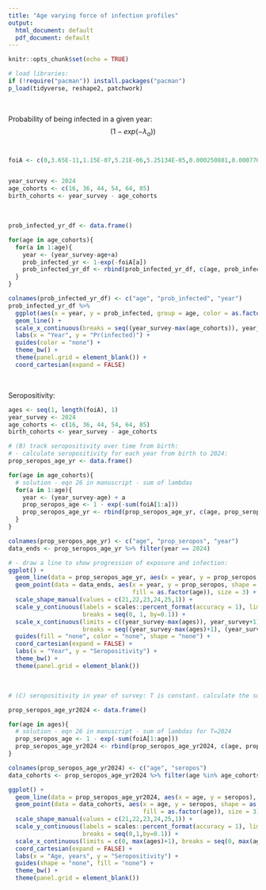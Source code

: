 ```yaml
---
title: "Age varying force of infection profiles"
output:
  html_document: default
  pdf_document: default
---
```


<style>
body {
text-align: justify}
</style>

```r
knitr::opts_chunk$set(echo = TRUE)
```

```r

# load libraries:
if (!require("pacman")) install.packages("pacman")
p_load(tidyverse, reshape2, patchwork)

```

$~$

Probability of being infected in a given year: $$(1 - exp(-\lambda_a))$$
$~$

```r

foiA <- c(0,3.65E-11,1.15E-07,5.21E-06,5.25134E-05,0.000250881,0.000776608,0.001819953,0.003524353,0.005950284,0.009069536,0.012780827,0.016934881,0.02136005,0.025883591,0.030346826,0.03461434,0.038578259,0.042158915,0.045303126,0.047981089,0.050182635,0.051913356,0.053190933,0.054041842,0.054498527,0.054597058,0.054375249,0.053871196,0.053122177,0.052163854,0.051029736,0.04975083,0.04835546,0.046869204,0.045314915,0.043712816,0.042080634,0.040433759,0.038785429,0.037146916,0.035527711,0.033935708,0.032377379,0.030857936,0.029381489,0.027951179,0.026569311,0.025237468,0.023956616,0.022727194,0.021549201,0.020422262,0.019345701,0.018318588,0.017339792,0.016408026,0.015521877,0.014679843,0.013880357,0.013121809,0.012402567,0.011720995,0.01107546,0.010464349,0.009886078,0.009339092,0.008821881,0.008332977,0.007870959,0.007434457,0.007022154,0.006632783,0.00626513,0.005918036,0.005590392,0.00528114,0.004989274,0.004713837,0.004453918,0.004208652,0.003977221,0.003758847,0.003552794,0.003358366,0.003174903)


year_survey <- 2024
age_cohorts <- c(16, 36, 44, 54, 64, 85)
birth_cohorts <- year_survey - age_cohorts

```

$~$

```r
prob_infected_yr_df <- data.frame()

for(age in age_cohorts){
  for(a in 1:age){
    year <- (year_survey-age+a)
    prob_infected_yr <- 1-exp(-foiA[a])
    prob_infected_yr_df <- rbind(prob_infected_yr_df, c(age, prob_infected_yr, year))
  }
}

colnames(prob_infected_yr_df) <- c("age", "prob_infected", "year")
prob_infected_yr_df %>% 
  ggplot(aes(x = year, y = prob_infected, group = age, color = as.factor(age))) +
  geom_line() +
  scale_x_continuous(breaks = seq((year_survey-max(age_cohorts)), year_survey, by = 10)) +
  labs(x = "Year", y = "Pr(infected)") +
  guides(color = "none") +
  theme_bw() +
  theme(panel.grid = element_blank()) +
  coord_cartesian(expand = FALSE)


```

$~$

Seropositivity:

```r

ages <- seq(1, length(foiA), 1)
year_survey <- 2024
age_cohorts <- c(16, 36, 44, 54, 64, 85)
birth_cohorts <- year_survey - age_cohorts

# (B) track seropositivity over time from birth:
# - calculate seropositivity for each year from birth to 2024:
prop_seropos_age_yr <- data.frame()

for(age in age_cohorts){
  # solution - eqn 26 in manuscript - sum of lambdas
  for(a in 1:age){
    year <- (year_survey-age) + a
    prop_seropos_age <- 1 - exp(-sum(foiA[1:a]))
    prop_seropos_age_yr <- rbind(prop_seropos_age_yr, c(age, prop_seropos_age, year))
  }
}

colnames(prop_seropos_age_yr) <- c("age", "prop_seropos", "year")
data_ends <- prop_seropos_age_yr %>% filter(year == 2024)

# - draw a line to show progression of exposure and infection:
ggplot() +
  geom_line(data = prop_seropos_age_yr, aes(x = year, y = prop_seropos, color = as.factor(age))) +
  geom_point(data = data_ends, aes(x = year, y = prop_seropos, shape = as.factor(age), 
                                   fill = as.factor(age)), size = 3) +
  scale_shape_manual(values = c(21,22,23,24,25,1)) +
  scale_y_continuous(labels = scales::percent_format(accuracy = 1), limits = c(0, 1),
                     breaks = seq(0, 1, by=0.1)) +
  scale_x_continuous(limits = c((year_survey-max(ages)), year_survey+1), 
                     breaks = seq((year_survey-max(ages)+1), (year_survey+1), 10)) +
  guides(fill = "none", color = "none", shape = "none") +
  coord_cartesian(expand = FALSE) +
  labs(x = "Year", y = "Seropositivity") +
  theme_bw() +
  theme(panel.grid = element_blank())

```

$~$

```r

# (C) seropositivity in year of survey: T is constant. calculate the sum of lambdas upto the current age.

prop_seropos_age_yr2024 <- data.frame()

for(age in ages){
  # solution - eqn 26 in manuscript - sum of lambdas for T=2024
  prop_seropos_age <- 1 - exp(-sum(foiA[1:age]))
  prop_seropos_age_yr2024 <- rbind(prop_seropos_age_yr2024, c(age, prop_seropos_age))
}

colnames(prop_seropos_age_yr2024) <- c("age", "seropos")
data_cohorts <- prop_seropos_age_yr2024 %>% filter(age %in% age_cohorts)

ggplot() +
  geom_line(data = prop_seropos_age_yr2024, aes(x = age, y = seropos), linetype = "dashed") +
  geom_point(data = data_cohorts, aes(x = age, y = seropos, shape = as.factor(age), 
                                      fill = as.factor(age)), size = 3) +
  scale_shape_manual(values = c(21,22,23,24,25,1)) +
  scale_y_continuous(labels = scales::percent_format(accuracy = 1), limits = c(0,1),
                     breaks = seq(0,1,by=0.1)) +
  scale_x_continuous(limits = c(0, max(ages)+1), breaks = seq(0, max(ages), by=10)) +
  coord_cartesian(expand = FALSE) +
  labs(x = "Age, years", y = "Seropositivity") +
  guides(shape = "none", fill = "none") +
  theme_bw() +
  theme(panel.grid = element_blank())
  

```


